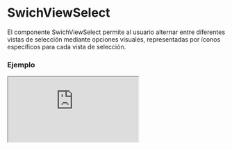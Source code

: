 # SwichViewSelect

El componente SwichViewSelect permite al usuario alternar entre diferentes vistas de selección mediante opciones visuales, representadas por íconos específicos para cada vista de selección.


### Ejemplo

<Iframe minHeightIframe="30dvh" src="https://fenextjs-component-storybook.vercel.app/iframe.html?args=&id=swichview-select--index&viewMode=story" />

### Importación

Para importar el componente SwichViewSelect, se puede hacer desde fenextjs

```tsx copy
import { SwichViewSelect } from "fenextjs";
```

### Parámetros

| Parámetro | Tipo | Requerido | Default | Descripcion |
| --------- | ---- | --------- | ------- | ----------- |
| className | string | no | "" | Clase CSS para el contenedor del componente. |
| defaultValue | "fenext-swich-view-select-box" \| "fenext-swich-view-select-list" \| "fenext-swich-view-select-normal" | no | "fenext-swich-view-select-normal" | Valor predeterminado de la vista de selección inicial. |
| onChange | (e?: SwichViewSelectType) =\> void | no | undefined | Función que se ejecuta al seleccionar una nueva vista. |

### Storybook

Para ver el storybook del componente lo puede hacer con este [link](https://fenextjs-component-storybook.vercel.app/?path=/story/swichview-select--index)

### Usos

- Ejemplo básico

```tsx copy
<SwichViewSelect />
```

- Con valor predeterminado y función de cambio

```tsx copy
<SwichViewSelect defaultValue="fenext-swich-view-select-box" onChange={(e) => console.log("Vista seleccionada:", e)} />
```

- Aplicando una clase personalizada

```tsx copy
<SwichViewSelect className="custom-class" />
```

